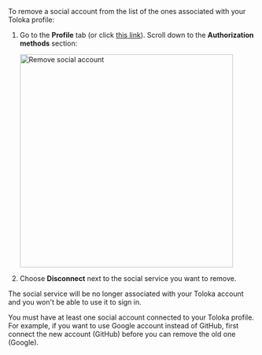 To remove a social account from the list of the ones associated with your Toloka profile:

1. Go to the **Profile** tab (or click [this link](https://platform.toloka.ai/requester/profile)). Scroll down to the **Authorization methods** section:

    <Image width="433px" withBackground imageId="808bc1f7d05e2270b14330e3a4922d2b" alt="Remove social account" />

1. Choose **Disconnect** next to the social service you want to remove.

The social service will be no longer associated with your Toloka account and you won't be able to use it to sign in.

<Note mode="note" title="Note">

You must have at least one social account connected to your Toloka profile. For example, if you want to use Google account instead of GitHub, first connect the new account (GitHub) before you can remove the old one (Google).

</Note>